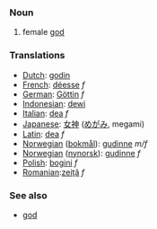 === Noun ===

#female [[god]]

=== Translations ===
*[[Dutch]]: [[godin]]
*[[French]]: [[déesse]] ''f''
*[[German]]: [[Göttin]] ''f''
*[[Indonesian]]: [[dewi]]
*[[Italian]]: [[dea]] ''f''
*[[Japanese]]: [[女神]] ([[めがみ]], megami)
*[[Latin]]: [[dea]] ''f''
*[[Norwegian]] ([[bokmål]]): [[gudinne]] ''m/f''
*[[Norwegian]] ([[nynorsk]]): [[gudinne]] ''f''
*[[Polish]]: [[bogini]] ''f''
*[[Romanian]]:[[zeiţă]] ''f''

===See also===
* [[god]]